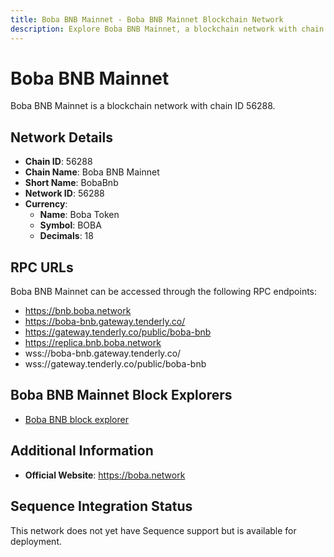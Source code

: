 ```yaml
--- 
title: Boba BNB Mainnet - Boba BNB Mainnet Blockchain Network
description: Explore Boba BNB Mainnet, a blockchain network with chain ID 56288. Learn about its native currency, Boba Token, and how to interact with the network.
---
```


# Boba BNB Mainnet

Boba BNB Mainnet is a blockchain network with chain ID 56288.

## Network Details

- **Chain ID**: 56288
- **Chain Name**: Boba BNB Mainnet
- **Short Name**: BobaBnb
- **Network ID**: 56288
- **Currency**: 
  - **Name**: Boba Token
  - **Symbol**: BOBA
  - **Decimals**: 18

## RPC URLs

Boba BNB Mainnet can be accessed through the following RPC endpoints:

- https://bnb.boba.network
- https://boba-bnb.gateway.tenderly.co/
- https://gateway.tenderly.co/public/boba-bnb
- https://replica.bnb.boba.network
- wss://boba-bnb.gateway.tenderly.co/
- wss://gateway.tenderly.co/public/boba-bnb

## Boba BNB Mainnet Block Explorers

- [Boba BNB block explorer](https://bobascan.com)

## Additional Information

- **Official Website**: https://boba.network

## Sequence Integration Status

This network does not yet have Sequence support but is available for deployment.
